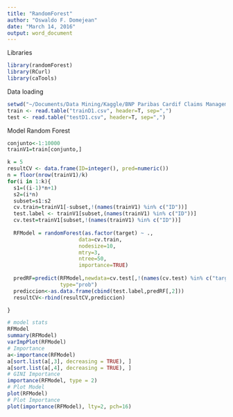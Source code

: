 ```yaml
---
title: "RandomForest"
author: "Oswaldo F. Domejean"
date: "March 14, 2016"
output: word_document
---
```


Libraries

```r
library(randomForest)
library(RCurl)
library(caTools)
```

Data loading
```r
setwd("~/Documents/Data Mining/Kaggle/BNP Paribas Cardif Claims Management")
train <- read.table("trainD1.csv", header=T, sep=",")
test <- read.table("testD1.csv", header=T, sep=",") 
```


Model Random Forest

```r
conjunto<-1:10000
trainV1=train[conjunto,]

k = 5
resultCV <- data.frame(ID=integer(), pred=numeric()) 
n = floor(nrow(trainV1)/k)
for(i in 1:k){
  s1=((i-1)*n+1)
  s2=(i*n)
  subset=s1:s2
  cv.train=trainV1[-subset,!(names(trainV1) %in% c("ID"))]
  test.label <- trainV1[subset,(names(trainV1) %in% c("ID"))]
  cv.test=trainV1[subset,!(names(trainV1) %in% c("ID"))]
  
  RFModel = randomForest(as.factor(target) ~ .,
                       data=cv.train,
                       nodesize=10,
                       mtry=3,
                       ntree=50,
                       importance=TRUE)
  
  predRF=predict(RFModel,newdata=cv.test[,!(names(cv.test) %in% c("target"))],
                 type="prob")
  prediccion<-as.data.frame(cbind(test.label,predRF[,2]))
  resultCV<-rbind(resultCV,prediccion)

}

# model stats
RFModel
summary(RFModel)
varImpPlot(RFModel)
# Importance
a<-importance(RFModel)
a[sort.list(a[,3], decreasing = TRUE), ]
a[sort.list(a[,4], decreasing = TRUE), ]
# GINI Importance
importance(RFModel, type = 2)
# Plot Model
plot(RFModel)
# Plot Importance
plot(importance(RFModel), lty=2, pch=16)


```

